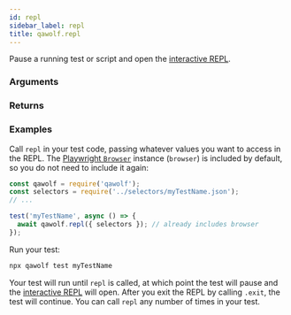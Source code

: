 ```yaml
---
id: repl
sidebar_label: repl
title: qawolf.repl
---
```



<Syntax code="repl([context={}])" />

Pause a running test or script and open the [interactive REPL](../../use_the_repl).

### Arguments

<ArgumentRepl />

### Returns

<Argument
  description="Resolves when REPL is closed."
  name=""
  type="Promise<void>"
/>

### Examples

Call `repl` in your test code, passing whatever values you want to access in the REPL. The [Playwright `Browser`](https://github.com/microsoft/playwright/blob/master/docs/api.md#class-browser) instance (`browser`) is included by default, so you do not need to include it again:

```js
const qawolf = require('qawolf');
const selectors = require('../selectors/myTestName.json');
// ...

test('myTestName', async () => {
  await qawolf.repl({ selectors }); // already includes browser
});
```

Run your test:

```bash
npx qawolf test myTestName
```

Your test will run until `repl` is called, at which point the test will pause and the [interactive REPL](../../use_the_repl) will open. After you exit the REPL by calling `.exit`, the test will continue. You can call `repl` any number of times in your test.
